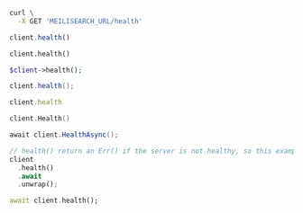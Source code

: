 <CodeGroup>

```bash cURL
curl \
  -X GET 'MEILISEARCH_URL/health'
```

```javascript JS
client.health()
```

```python Python
client.health()
```

```php PHP
$client->health();
```

```java Java
client.health();
```

```ruby Ruby
client.health
```

```go Go
client.Health()
```

```csharp C#
await client.HealthAsync();
```

```rust Rust
// health() return an Err() if the server is not healthy, so this example would panic due to the unwrap
client
  .health()
  .await
  .unwrap();
```

```dart Dart
await client.health();
```
</CodeGroup>